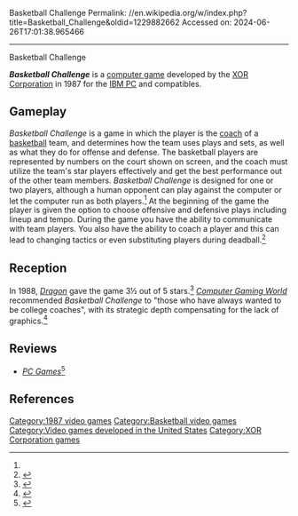 Basketball Challenge
Permalink: //en.wikipedia.org/w/index.php?title=Basketball_Challenge&oldid=1229882662
Accessed on: 2024-06-26T17:01:38.965466



------
Basketball Challenge
{{refimprove|date=October 2017}}

{{Infobox video game
|title          = Basketball Challenge
|collapsible    =
|state          =
|image          = Basketball challenge by XOR Corporation cover art.jpg
|caption        = 
|developer      = [[XOR Corporation]]
|publisher      = XOR Corporation
|series         =
|engine         =
|released       ={{vgrelease|}}
|genre          =
|modes          =
|platforms      = [[IBM PC]]
|alt = 
}}'''''Basketball Challenge''''' is a [[computer game]] developed by the [[XOR Corporation]] in 1987 for the [[IBM PC]] and compatibles.

==Gameplay==
''Basketball Challenge'' is a game in which the player is the [[Coach (sport)|coach]] of a [[basketball]] team, and determines how the team uses plays and sets, as well as what they do for offense and defense. The basketball players are represented by numbers on the court shown on screen, and the coach must utilize the team's star players effectively and get the best performance out of the other team members. ''Basketball Challenge'' is designed for one or two players, although a human opponent can play against the computer or let the computer run as both players.<ref name="Dragon136"/> At the beginning of the game the player is given the option to choose offensive and defensive plays including lineup and tempo. During the game you have the ability to communicate with team players. You also have the ability to coach a player and this can lead to changing tactics or even substituting players during deadball.<ref>{{Cite web|url=https://www.mobygames.com/game/dos/basketball-challenge/credits.|title="Basketball Challenge (1987) - Mobygames".}}</ref> <!-- Aabdella98 -->

==Reception==
In 1988, ''[[Dragon (magazine)|Dragon]]'' gave the game 3½ out of 5 stars.<ref name="Dragon136">{{cite journal
|title=The Role of Computers
|last1=Lesser|last2=Lesser|last3=Lesser|first1=Hartley|first2=Patricia|first3=Kirk
|journal=Dragon
|issue=136
|date=August 1988
|pages=76–81}}</ref> ''[[Computer Gaming World]]'' recommended ''Basketball Challenge'' to "those who have always wanted to be college coaches", with its strategic depth compensating for the lack of graphics.<ref name="cgw199109">{{cite magazine | url=http://www.cgwmuseum.org/galleries/index.php?year=1991&pub=2&id=86 | title=Slammin' and Jammin' / Courtside Criticism on Computer Basketball Games | magazine=Computer Gaming World | date=September 1991 | accessdate=18 November 2013 |author1=Spezzano, Dan |author2=Lee, Wyatt | pages=108}}</ref>

==Reviews==
*''[[GamePro#PC Games|PC Games]]''<ref>{{cite web | url=https://archive.org/details/PCGames01Fall1988/page/n39/mode/2up | title=PCGames 01 Fall 1988 | date=October 1988 }}</ref>

==References==
{{reflist}}

[[Category:1987 video games]]
[[Category:Basketball video games]]
[[Category:Video games developed in the United States]]
[[Category:XOR Corporation games]]

{{basketball-videogame-stub}}